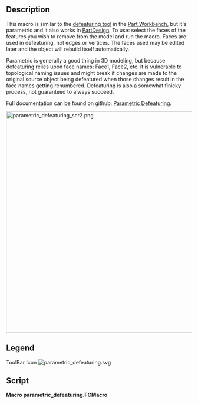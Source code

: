 <languages/>
<translate>

<!--T:1-->
{{Macro
|Name=Macro Parametric Defeaturing
|Icon=parametric_defeaturing.svg
|Description=This macro is similar to the [[Part_Defeaturing|defeaturing tool]] in the [[Part_Workbench|Part Workbench]], but it's parametric and it also works in [[PartDesign_Workbench|PartDesign]]. To use: select the faces of the features you wish to remove from the model and run the macro. Faces are used in defeaturing, not edges or vertices. The faces used may be edited later and the object will rebuild itself automatically.<br/>

<!--T:2-->
Parametric is generally a good thing in 3D modeling, but because defeaturing relies upon face names: Face1, Face2, etc. it is vulnerable to topological naming issues and might break if changes are made to the original source object being defeatured when those changes result in the face names getting renumbered. Defeaturing is also a somewhat finicky process, not guaranteed to always succeed.<br/>

<!--T:3-->
Full documentation can be found on github: [https://github.com/mwganson/parametric_defeaturing Parametric Defeaturing].<br/>

<!--T:4-->
|Author=TheMarkster
|Version=0.2021.10.10.rev2
|Date=2021-10-10.rev2
|FCVersion=python 3 versions
|Download=[https://wiki.freecadweb.org/File:parametric_defeaturing.svg ToolBar Icon]
|Links=[https://github.com/mwganson/parametric_defeaturing Full Documentation on Github]
}}

== Description == <!--T:5-->

<!--T:6-->
This macro is similar to the [[Part_Defeaturing|defeaturing tool]] in the [[Part_Workbench|Part Workbench]], but it's parametric and it also works in [[PartDesign_Workbench|PartDesign]]. To use: select the faces of the features you wish to remove from the model and run the macro. Faces are used in defeaturing, not edges or vertices. The faces used may be edited later and the object will rebuild itself automatically.

<!--T:7-->
Parametric is generally a good thing in 3D modeling, but because defeaturing relies upon face names: Face1, Face2, etc. it is vulnerable to topological naming issues and might break if changes are made to the original source object being defeatured when those changes result in the face names getting renumbered. Defeaturing is also a somewhat finicky process, not guaranteed to always succeed.

<!--T:8-->
Full documentation can be found on github: [https://github.com/mwganson/parametric_defeaturing Parametric Defeaturing].

</translate>
[[File:parametric_defeaturing_scr2.png|600px]]
<translate>
<!--T:9-->
{{Caption|Macro Parametric Defeaturing screenshot‎}}

== Legend == <!--T:10-->

</translate>
{{Codeextralink|https://gist.github.com/mwganson/0d55a5c51b1d6ff488b7a2f62bf50656/raw/140e9118deb955981a1ea499778cbf2521818e40/parametric_defeaturing.FCMacro|parametric_defeaturing.FCMacro}}
<translate>

<!--T:11-->
ToolBar Icon
</translate>
[[Image:parametric_defeaturing.svg]]
<translate>

== Script == <!--T:12-->

</translate>
'''Macro parametric_defeaturing.FCMacro'''

{{CodeDownload|https://gist.github.com/mwganson/0d55a5c51b1d6ff488b7a2f62bf50656|parametric_defeaturing.FCMacro}}